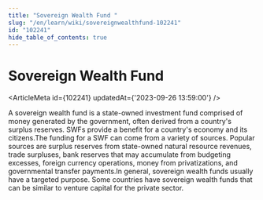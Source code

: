 ```yaml
---
title: "Sovereign Wealth Fund "
slug: "/en/learn/wiki/sovereignwealthfund-102241"
id: "102241"
hide_table_of_contents: true
---
```



# Sovereign Wealth Fund 

<ArticleMeta id={102241} updatedAt={'2023-09-26 13:59:00'} />
<div className='border-solid border-b border-t-0 my-4 border-[var(--ifm-color-gray-300)]' />

A sovereign wealth fund is a state-owned investment fund comprised of money generated by the government, often derived from a country's surplus reserves. SWFs provide a benefit for a country's economy and its citizens.The funding for a SWF can come from a variety of sources. Popular sources are surplus reserves from state-owned natural resource revenues, trade surpluses, bank reserves that may accumulate from budgeting excesses, foreign currency operations, money from privatizations, and governmental transfer payments.In general, sovereign wealth funds usually have a targeted purpose. Some countries have sovereign wealth funds that can be similar to venture capital for the private sector.
